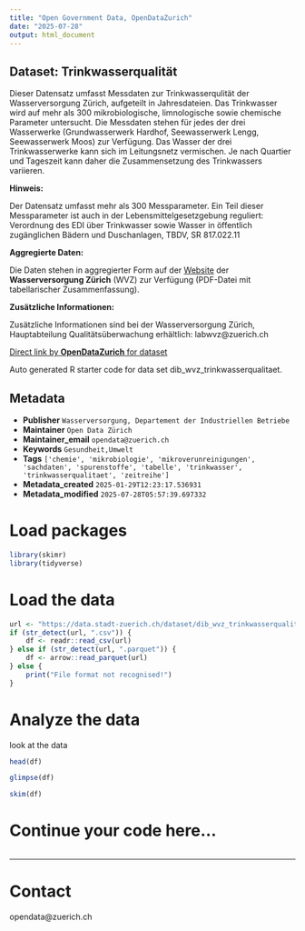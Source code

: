 ```yaml
---
title: "Open Government Data, OpenDataZurich"
date: "2025-07-28"
output: html_document
---
```


## Dataset: Trinkwasserqualität

Dieser Datensatz umfasst Messdaten zur Trinkwasserqulität der Wasserversorgung Zürich, aufgeteilt in Jahresdateien. Das Trinkwasser wird auf mehr als 300 mikrobiologische, limnologische sowie chemische Parameter untersucht. Die Messdaten stehen für jedes der drei Wasserwerke (Grundwasserwerk Hardhof, Seewasserwerk Lengg, Seewasserwerk Moos) zur Verfügung. Das Wasser der drei Trinkwasserwerke kann sich im Leitungsnetz vermischen. Je nach Quartier und Tageszeit kann daher die Zusammensetzung des Trinkwassers variieren.


**Hinweis:**

Der Datensatz umfasst mehr als 300 Messparameter. Ein Teil dieser Messparameter ist auch in der Lebensmittelgesetzgebung reguliert: Verordnung des EDI über Trinkwasser sowie Wasser in öffentlich zugänglichen Bädern und Duschanlagen, TBDV, SR 817.022.11


**Aggregierte Daten:**

Die Daten stehen in aggregierter Form auf der [Website](https://www.stadt-zuerich.ch/dib/de/index/wasserversorgung/Qualitaetsueberwachung/qualitaetswerte.html) der **Wasserversorgung Zürich** (WVZ) zur Verfügung (PDF-Datei mit tabellarischer Zusammenfassung).


**Zusätzliche Informationen:**

Zusätzliche Informationen sind bei der Wasserversorgung Zürich, Hauptabteilung Qualitätsüberwachung erhältlich: labwvz@zuerich.ch




[Direct link by **OpenDataZurich** for dataset](https://data.stadt-zuerich.ch/dataset/dib_wvz_trinkwasserqualitaet)

Auto generated R starter code for data set dib_wvz_trinkwasserqualitaet.

## Metadata

- **Publisher** `Wasserversorgung, Departement der Industriellen Betriebe`
- **Maintainer** `Open Data Zürich`
- **Maintainer_email** `opendata@zuerich.ch`
- **Keywords** `Ge­sund­heit,Umwelt`
- **Tags** `['chemie', 'mikrobiologie', 'mikroverunreinigungen', 'sachdaten', 'spurenstoffe', 'tabelle', 'trinkwasser', 'trinkwasserqualitaet', 'zeitreihe']`
- **Metadata_created** `2025-01-29T12:23:17.536931`
- **Metadata_modified** `2025-07-28T05:57:39.697332`


# Load packages

```r
library(skimr)
library(tidyverse)
```

# Load the data

```r
url <- "https://data.stadt-zuerich.ch/dataset/dib_wvz_trinkwasserqualitaet/download/2023_Trinkwasserqualitaet.csv"
if (str_detect(url, ".csv")) {
    df <- readr::read_csv(url)
} else if (str_detect(url, ".parquet")) {
    df <- arrow::read_parquet(url)
} else {
    print("File format not recognised!")
}
```

# Analyze the data

look at the data
```r
head(df)
```

```r
glimpse(df)
```

```r
skim(df)
```

# Continue your code here...

```r

```

------------------------------------------------------------------------

# Contact

opendata@zuerich.ch
